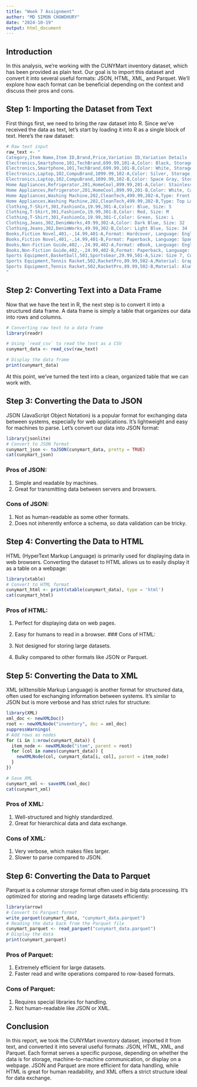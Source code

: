 ---
title: "Week 7 Assignment"
author: "MD SIMON CHOWDHURY"
date: "2024-10-19"
output: html_document
---

## Introduction

In this analysis, we're working with the CUNYMart inventory dataset, which has been provided as plain text. Our goal is to import this dataset and convert it into several useful formats: JSON, HTML, XML, and Parquet. We'll explore how each format can be beneficial depending on the context and discuss their pros and cons.

## Step 1: Importing the Dataset from Text

First things first, we need to bring the raw dataset into R. Since we've received the data as text, let's start by loading it into R as a single block of text. Here's the raw dataset:


```{r}
# Raw text input
raw_text <- "
Category,Item Name,Item ID,Brand,Price,Variation ID,Variation Details
Electronics,Smartphone,101,TechBrand,699.99,101-A,Color: Black, Storage: 64GB
Electronics,Smartphone,101,TechBrand,699.99,101-B,Color: White, Storage: 128GB
Electronics,Laptop,102,CompuBrand,1099.99,102-A,Color: Silver, Storage: 256GB
Electronics,Laptop,102,CompuBrand,1099.99,102-B,Color: Space Gray, Storage: 512GB
Home Appliances,Refrigerator,201,HomeCool,899.99,201-A,Color: Stainless Steel, Capacity: 20 cu ft
Home Appliances,Refrigerator,201,HomeCool,899.99,201-B,Color: White, Capacity: 18 cu ft
Home Appliances,Washing Machine,202,CleanTech,499.99,202-A,Type: Front Load, Capacity: 4.5 cu ft
Home Appliances,Washing Machine,202,CleanTech,499.99,202-B,Type: Top Load, Capacity: 5.0 cu ft
Clothing,T-Shirt,301,FashionCo,19.99,301-A,Color: Blue, Size: S
Clothing,T-Shirt,301,FashionCo,19.99,301-B,Color: Red, Size: M
Clothing,T-Shirt,301,FashionCo,19.99,301-C,Color: Green, Size: L
Clothing,Jeans,302,DenimWorks,49.99,302-A,Color: Dark Blue, Size: 32
Clothing,Jeans,302,DenimWorks,49.99,302-B,Color: Light Blue, Size: 34
Books,Fiction Novel,401,-,14.99,401-A,Format: Hardcover, Language: English
Books,Fiction Novel,401,-,14.99,401-B,Format: Paperback, Language: Spanish
Books,Non-Fiction Guide,402,-,24.99,402-A,Format: eBook, Language: English
Books,Non-Fiction Guide,402,-,24.99,402-B,Format: Paperback, Language: French
Sports Equipment,Basketball,501,SportsGear,29.99,501-A,Size: Size 7, Color: Orange
Sports Equipment,Tennis Racket,502,RacketPro,89.99,502-A,Material: Graphite, Color: Black
Sports Equipment,Tennis Racket,502,RacketPro,89.99,502-B,Material: Aluminum, Color: Silver
"
```

## Step 2: Converting Text into a Data Frame
Now that we have the text in R, the next step is to convert it into a structured data frame. A data frame is simply a table that organizes our data into rows and columns.

```{r}
# Converting raw text to a data frame
library(readr)

# Using `read_csv` to read the text as a CSV
cunymart_data <- read_csv(raw_text)

# Display the data frame
print(cunymart_data)

```

At this point, we've turned the text into a clean, organized table that we can work with.

## Step 3: Converting the Data to JSON
JSON (JavaScript Object Notation) is a popular format for exchanging data between systems, especially for web applications. It's lightweight and easy for machines to parse. Let's convert our data into JSON format:

```{r}
library(jsonlite)
# Convert to JSON format
cunymart_json <- toJSON(cunymart_data, pretty = TRUE)
cat(cunymart_json)

```

### Pros of JSON:

1) Simple and readable by machines.
2) Great for transmitting data between servers and browsers.

### Cons of JSON:

1) Not as human-readable as some other formats.
2) Does not inherently enforce a schema, so data validation can be tricky.

## Step 4: Converting the Data to HTML
HTML (HyperText Markup Language) is primarily used for displaying data in web browsers. Converting the dataset to HTML allows us to easily display it as a table on a webpage:

```{r}
library(xtable)
# Convert to HTML format
cunymart_html <- print(xtable(cunymart_data), type = 'html')
cat(cunymart_html)

```

### Pros of HTML:

1) Perfect for displaying data on web pages.
2) Easy for humans to read in a browser.
### Cons of HTML:

1) Not designed for storing large datasets.
2) Bulky compared to other formats like JSON or Parquet.

## Step 5: Converting the Data to XML
XML (eXtensible Markup Language) is another format for structured data, often used for exchanging information between systems. It's similar to JSON but is more verbose and has strict rules for structure:

```{r}
library(XML)
xml_doc <- newXMLDoc()
root <- newXMLNode("inventory", doc = xml_doc)
suppressWarnings(
# Add rows as nodes
for (i in 1:nrow(cunymart_data)) {
  item_node <- newXMLNode("item", parent = root)
  for (col in names(cunymart_data)) {
    newXMLNode(col, cunymart_data[i, col], parent = item_node)
  }
})

# Save XML
cunymart_xml <- saveXML(xml_doc)
cat(cunymart_xml)


```

### Pros of XML:

1) Well-structured and highly standardized.
2) Great for hierarchical data and data exchange.

### Cons of XML:

1) Very verbose, which makes files larger.
2) Slower to parse compared to JSON.

## Step 6: Converting the Data to Parquet
Parquet is a columnar storage format often used in big data processing. It’s optimized for storing and reading large datasets efficiently:

```{r}
library(arrow)
# Convert to Parquet format
write_parquet(cunymart_data, "cunymart_data.parquet")
# Reading the data back from the Parquet file
cunymart_parquet <- read_parquet("cunymart_data.parquet")
# Display the data
print(cunymart_parquet)

```

### Pros of Parquet:

1) Extremely efficient for large datasets.
2) Faster read and write operations compared to row-based formats.

### Cons of Parquet:

1) Requires special libraries for handling.
2) Not human-readable like JSON or XML.

## Conclusion

In this report, we took the CUNYMart inventory dataset, imported it from text, and converted it into several useful formats: JSON, HTML, XML, and Parquet. Each format serves a specific purpose, depending on whether the data is for storage, machine-to-machine communication, or display on a webpage. JSON and Parquet are more efficient for data handling, while HTML is great for human readability, and XML offers a strict structure ideal for data exchange.